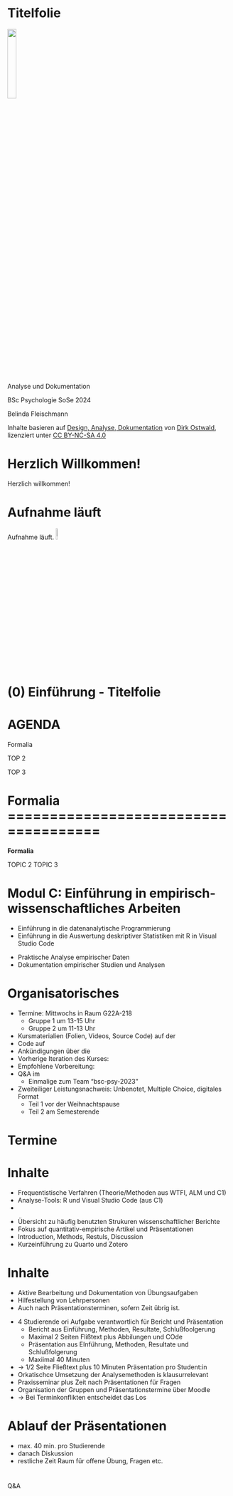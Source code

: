# Titelfolie {.plain}
\center
![](../Abbildungen/otto.png){width="20%"}

\vspace{2mm}

\Large
Analyse und Dokumentation
\vspace{4mm}

\normalsize
BSc Psychologie SoSe 2024

\vspace{15mm}
\normalsize
Belinda Fleischmann

\vspace{3mm}
\scriptsize
Inhalte basieren auf [Design, Analyse, Dokumentation](https://www.ipsy.ovgu.de/Institut/Abteilungen+des+Institutes/Methodenlehre+I+_+Experimentelle+und+Neurowissenschaftliche+Psychologie/Lehre/Sommersemester+2023/Design_+Analyse_+Dokumentation-p-2086.html) von [Dirk Ostwald](https://www.ipsy.ovgu.de/Institut/Abteilungen+des+Institutes/Methodenlehre+I+_+Experimentelle+und+Neurowissenschaftliche+Psychologie/Team/Dirk+Ostwald.html), lizenziert unter [CC BY-NC-SA 4.0](https://creativecommons.org/licenses/by-sa/4.0/deed.de)


# Herzlich Willkommen!{.plain} 
\huge
\center
\vfill
Herzlich willkommen!
\vfill


# Aufnahme läuft {.plain}
\huge
\vfill

\vspace{3mm}
\center
Aufnahme läuft.
![](../Abbildungen/mikro.png){width="8%"}

\vfill


# (0) Einführung - Titelfolie {.plain}
\vfill
\center
\huge
\textcolor{black}{(0) Einführung}
\vfill


# AGENDA {.plain}
\large
\setstretch{2.5}
\vfill

Formalia

TOP 2

TOP 3



# Formalia ===================================== {.plain}
\AtBeginSection{}
\section{Formalia}

\large
\vfill
\setstretch{2.5}

**Formalia**

TOPIC 2
TOPIC 3



# Modul C: Einführung in empirisch-wissenschaftliches Arbeiten
\setstretch{1.5}
\textcolor{darkblue}{C1. Programmierung und Deskriptive Statistik}

* Einführung in die datenanalytische Programmierung
* Einführung in die Auswertung deskriptiver Statistiken mit R in Visual Studio Code

\vspace{3mm}

\textcolor{darkblue}{C2. Analyse und Dokumentation}

* Praktische Analyse empirischer Daten
* Dokumentation empirischer Studien und Analysen


# Organisatorisches \textcolor{red}{TODO: Update !}
\setstretch{1.5}

* \justifying Termine: Mittwochs in Raum G22A-218
  * Gruppe 1 um 13-15 Uhr
  * Gruppe 2 um 11-13 Uhr
* Kursmaterialien (Folien, Videos, Source Code) auf der \textcolor{linkblue}{\href{https://www.ipsy.ovgu.de/Institut/Abteilungen+des+Institutes/Methodenlehre+I+_+Experimentelle+und+Neurowissenschaftliche+Psychologie/Lehre/Wintersemester+2024/Programmierung+und+Deskriptive+Statistik.html}{Kurswebseite}}
* Code auf \textcolor{linkblue}{\href{https://github.com/belindamef/analyse-und-doku-24}{Github}}
* Ankündigungen über die \textcolor{linkblue}{\href{https://elearning.ovgu.de/course/view.php?id=15163}{Moodleseite}}
* Vorherige Iteration des Kurses: \textcolor{linkblue}{\href{https://www.ipsy.ovgu.de/Institut/Abteilungen+des+Institutes/Methodenlehre+I+_+Experimentelle+und+Neurowissenschaftliche+Psychologie/Lehre/Wintersemester+2023/Programmierung+und+Deskriptive+Statistik.html}{PDS (WS 2022/23)}}
* Empfohlene Vorbereitung: \textcolor{linkblue}{\href{https://www.ipsy.ovgu.de/Institut/Abteilungen+des+Institutes/Methodenlehre+I+_+Experimentelle+und+Neurowissenschaftliche+Psychologie/Lehre/Wintersemester+2024/Mathematische+Grundlagen.html}{Vorkurs ''Mathematische Grundlagen''}}
* Q&A im \textcolor{linkblue}{\href{https://mm.cs.ovgu.de/bsc-psychologie-2023/channels/c1---programmeriung-und-deskriptive-statistik}{Mattermost-Channel}}
  * Einmalige \textcolor{linkblue}{\href{https://mm.cs.ovgu.de/signup_user_complete/?id=md7rjp5q4jy4zrmwpgar9qr5ih&sbr=su}{Registrierung}} zum Team "bsc-psy-2023"
* Zweiteiliger Leistungsnachweis: Unbenotet, Multiple Choice, digitales Format
  * Teil 1 vor der Weihnachtspause
  * Teil 2 am Semesterende



# Termine
\setstretch{1.3}
\vfill
\center
\small

\renewcommand{\arraystretch}{1.1}
\begin{tabular}{llll}
Datum          & Einheit               & Thema                                    & Lehrperson   \\\hline
10.04.24       & Dokumentation         &  (1) Ethik und Ethische Formalitäten     & BF \\
17.04.24       & Dokumentation         &  (2) Wissenschaftliche Berichte          & BF \\
24.04.24       & Dokumentation         &  (3) Offenheit und Transparanz           & BF \\
01.05.24       & \textcolor{gray}{Tag der Arbeit}   \\
08.05.24       & Dokumentation         &  (4) Quarto                              & BF \\  \hline
15.05.24       & Praxisseminar         &      Offene Übung                        & BF \\
22.05.24       & Präsentationen        &  Einfache Lineare Regression         & JS \\
29.05.24       & Präsentationen        &  Korrelation                         & JS \\
05.06.24       & Präsentationen        &  Einstichproben-T-Test               & JS \\
12.06.24       & Präsentationen        &  Zweistichproben-T-Test              & JS \\
19.06.24       & Präsentationen        &  Einfaktorielle Varianzanalyse       & BF \\
26.06.24       & Präsentationen        &  Zweifaktorielle Varianznalyse       & BF \\
03.07.24       & Präsentationen        &  Multipe Regression                  & BF \\
10.07.24       & Präsentationen        &  Kovarianzanalyse                    & BF \\\hline
???            & Klausurtermin                                                     \\
2025??         & Klausurwiederholungstermin                                        \\
\end{tabular}


# Inhalte

\textcolor{darkblue}{Analyse}

* Frequentistische Verfahren (Theorie/Methoden aus WTFI, ALM und C1)
* Analyse-Tools: R und Visual Studio Code (aus C1)
* \textcolor{red}{siehe auch Modulhandbuch ???}

\textcolor{darkblue}{Dokumentation}

* Übersicht zu häufig benutzten Strukuren wissenschaftlicher Berichte
* Fokus auf quantitativ-empirische Artikel und Präsentationen
* Introduction, Methods, Restuls, Discussion
* Kurzeinführung zu Quarto und Zotero


\textcolor{red}{TODO: Verlinkungen}


# Inhalte

\textcolor{darkblue}{Praxisseminar}

* Aktive Bearbeitung und Dokumentation von Übungsaufgaben
* Hilfestellung von Lehrpersonen
* Auch nach Präsentationsterminen, sofern Zeit übrig ist. 

\textcolor{darkblue}{Präsentationen}

* 4 Studierende ori Aufgabe verantwortlich für Bericht und Präsentation
  * Bericht aus Einführung, Methoden, Resultate, Schlußfoolgerung
  * Maximal 2 Seiten Flißtext plus Abbilungen und COde
  * Präsentation aus EInführung, Methoden, Resultate und Schlußfolgerung
  * Maxiimal 40 Minuten
* -> 1/2 Seite Fließtext plus 10 Minuten Präsentation pro Student:in
* Orkatischce Umsetzung der Analysemethoden is klausurrelevant
* Praxisseminar plus Zeit nach Präsentationen für Fragen 
* Organisation der Gruppen und Präsentationstermine über Moodle
* -> Bei Terminkonflikten entscheidet das Los


# Ablauf der Präsentationen

* max. 40 min. pro Studierende
* danach Diskussion
* restliche Zeit Raum für offene Übung, Fragen etc.


# {.plain}

\Large

\center

Q&A